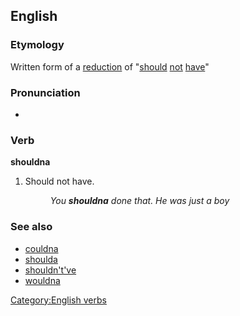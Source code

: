 ==English==

===Etymology===
Written form of a [[w:reduction (linguistics)|reduction]] of "[[should]] [[not]] [[have]]"

===Pronunciation===
* {{IPA|/ˈʃʊdnə/}}

===Verb===
'''shouldna'''

# {{colloquial}} Should not have.
#: ''You '''shouldna''' done that. He was just a boy''

===See also===
* [[couldna]]
* [[shoulda]]
* [[shouldn't've]]
* [[wouldna]]

[[Category:English verbs]]